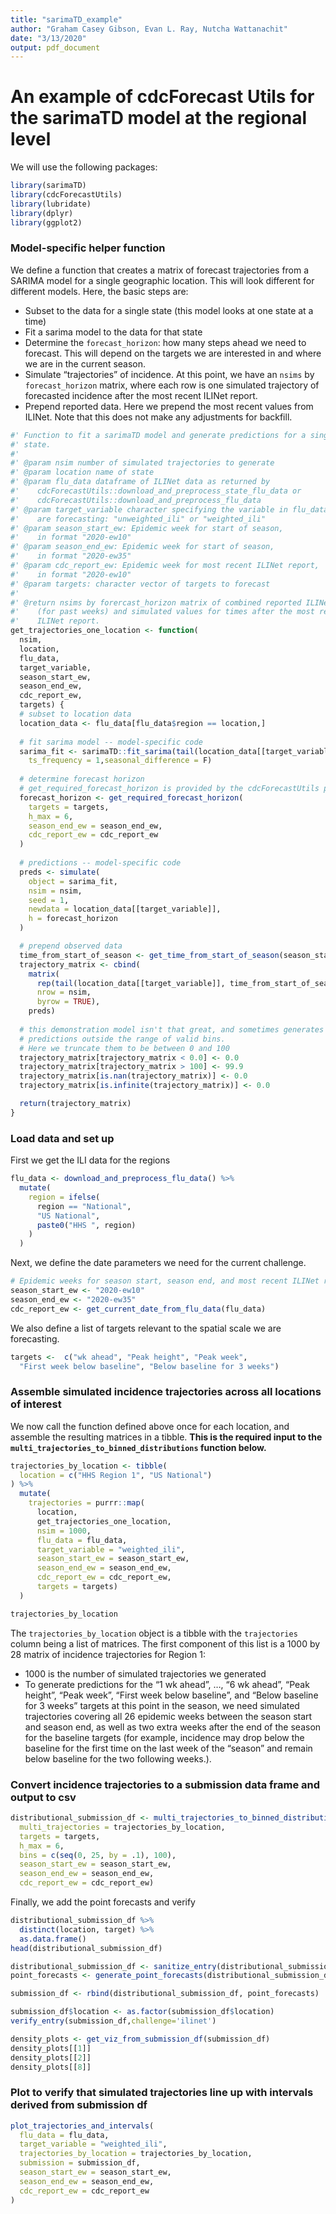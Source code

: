 ```yaml
---
title: "sarimaTD_example"
author: "Graham Casey Gibson, Evan L. Ray, Nutcha Wattanachit"
date: "3/13/2020"
output: pdf_document
---
```


# An example of cdcForecast Utils for the sarimaTD model at the regional level

We will use the following packages:

```r
library(sarimaTD)
library(cdcForecastUtils)
library(lubridate)
library(dplyr)
library(ggplot2)
```


### Model-specific helper function

We define a function that creates a matrix of forecast trajectories from a SARIMA model for a single geographic location.  This will look different for different models.  Here, the basic steps are:

 * Subset to the data for a single state (this model looks at one state at a time)
 * Fit a sarima model to the data for that state
 * Determine the `forecast_horizon`: how many steps ahead we need to forecast.  This will depend on the targets we are interested in and where we are in the current season.
 * Simulate "trajectories" of incidence.  At this point, we have an `nsims` by `forecast_horizon` matrix, where each row is one simulated trajectory of forecasted incidence after the most recent ILINet report.
 * Prepend reported data.  Here we prepend the most recent values from ILINet.  Note that this does not make any adjustments for backfill.

```r
#' Function to fit a sarimaTD model and generate predictions for a single
#' state.
#'
#' @param nsim number of simulated trajectories to generate
#' @param location name of state
#' @param flu_data dataframe of ILINet data as returned by 
#'    cdcForecastUtils::download_and_preprocess_state_flu_data or
#'    cdcForecastUtils::download_and_preprocess_flu_data
#' @param target_variable character specifying the variable in flu_data that we
#'    are forecasting: "unweighted_ili" or "weighted_ili"
#' @param season_start_ew: Epidemic week for start of season,
#'    in format "2020-ew10"
#' @param season_end_ew: Epidemic week for start of season,
#'    in format "2020-ew35"
#' @param cdc_report_ew: Epidemic week for most recent ILINet report,
#'    in format "2020-ew10"
#' @param targets: character vector of targets to forecast
#'
#' @return nsims by forercast_horizon matrix of combined reported ILINet data
#'    (for past weeks) and simulated values for times after the most recent
#'    ILINet report.
get_trajectories_one_location <- function(
  nsim,
  location,
  flu_data,
  target_variable,
  season_start_ew,
  season_end_ew,
  cdc_report_ew,
  targets) {
  # subset to location data
  location_data <- flu_data[flu_data$region == location,]
  
  # fit sarima model -- model-specific code
  sarima_fit <- sarimaTD::fit_sarima(tail(location_data[[target_variable]], 100),
    ts_frequency = 1,seasonal_difference = F)
  
  # determine forecast horizon
  # get_required_forecast_horizon is provided by the cdcForecastUtils package
  forecast_horizon <- get_required_forecast_horizon(
    targets = targets,
    h_max = 6,
    season_end_ew = season_end_ew,
    cdc_report_ew = cdc_report_ew
  )
  
  # predictions -- model-specific code
  preds <- simulate(
    object = sarima_fit,
    nsim = nsim,
    seed = 1,
    newdata = location_data[[target_variable]],
    h = forecast_horizon
  )

  # prepend observed data
  time_from_start_of_season <- get_time_from_start_of_season(season_start_ew, cdc_report_ew)
  trajectory_matrix <- cbind(
    matrix(
      rep(tail(location_data[[target_variable]], time_from_start_of_season), nsim),
      nrow = nsim,
      byrow = TRUE),
    preds)
  
  # this demonstration model isn't that great, and sometimes generates
  # predictions outside the range of valid bins.
  # Here we truncate them to be between 0 and 100
  trajectory_matrix[trajectory_matrix < 0.0] <- 0.0
  trajectory_matrix[trajectory_matrix > 100] <- 99.9
  trajectory_matrix[is.nan(trajectory_matrix)] <- 0.0
  trajectory_matrix[is.infinite(trajectory_matrix)] <- 0.0

  return(trajectory_matrix)
}
```


### Load data and set up

First we get the ILI data for the regions

```r
flu_data <- download_and_preprocess_flu_data() %>%
  mutate(
    region = ifelse(
      region == "National",
      "US National",
      paste0("HHS ", region)
    )
  )
```

Next, we define the date parameters we need for the current challenge.

```r
# Epidemic weeks for season start, season end, and most recent ILINet report
season_start_ew <- "2020-ew10"
season_end_ew <- "2020-ew35"
cdc_report_ew <- get_current_date_from_flu_data(flu_data)
```

We also define a list of targets relevant to the spatial scale we are forecasting.

```r
targets <-  c("wk ahead", "Peak height", "Peak week",
  "First week below baseline", "Below baseline for 3 weeks")
```


### Assemble simulated incidence trajectories across all locations of interest

We now call the function defined above once for each location, and assemble the resulting matrices in a tibble.  **This is the required input to the `multi_trajectories_to_binned_distributions` function below.**

```r
trajectories_by_location <- tibble(
  location = c("HHS Region 1", "US National")
) %>%
  mutate(
    trajectories = purrr::map(
      location,
      get_trajectories_one_location,
      nsim = 1000,
      flu_data = flu_data,
      target_variable = "weighted_ili",
      season_start_ew = season_start_ew,
      season_end_ew = season_end_ew,
      cdc_report_ew = cdc_report_ew,
      targets = targets)
  )
```

```r
trajectories_by_location
```

The `trajectories_by_location` object is a tibble with the `trajectories` column being a list of matrices.  The first component of this list is a 1000 by 28 matrix of incidence trajectories for Region 1:

 * 1000 is the number of simulated trajectories we generated
 * To generate predictions for the "1 wk ahead", ..., "6 wk ahead", "Peak height", "Peak week", "First week below baseline", and "Below baseline for 3 weeks" targets at this point in the season, we need simulated trajectories covering all 26 epidemic weeks between the season start and season end, as well as two extra weeks after the end of the season for the baseline targets (for example, incidence may drop below the baseline for the first time on the last week of the "season" and remain below baseline for the two following weeks.).

### Convert incidence trajectories to a submission data frame and output to csv

```r
distributional_submission_df <- multi_trajectories_to_binned_distributions(
  multi_trajectories = trajectories_by_location,
  targets = targets,
  h_max = 6,
  bins = c(seq(0, 25, by = .1), 100),
  season_start_ew = season_start_ew,
  season_end_ew = season_end_ew,
  cdc_report_ew = cdc_report_ew)
```

Finally, we add the point forecasts and verify

```r
distributional_submission_df %>%
  distinct(location, target) %>%
  as.data.frame()
head(distributional_submission_df)

distributional_submission_df <- sanitize_entry(distributional_submission_df)
point_forecasts <- generate_point_forecasts(distributional_submission_df,method="Median")

submission_df <- rbind(distributional_submission_df, point_forecasts)

submission_df$location <- as.factor(submission_df$location)
verify_entry(submission_df,challenge='ilinet')

density_plots <- get_viz_from_submission_df(submission_df)
density_plots[[1]]
density_plots[[2]]
density_plots[[8]]

```


### Plot to verify that simulated trajectories line up with intervals derived from submission df


```r

plot_trajectories_and_intervals(
  flu_data = flu_data,
  target_variable = "weighted_ili",
  trajectories_by_location = trajectories_by_location,
  submission = submission_df,
  season_start_ew = season_start_ew,
  season_end_ew = season_end_ew,
  cdc_report_ew = cdc_report_ew
)
```

